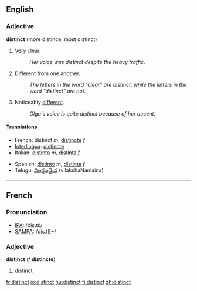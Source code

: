 ==English==
===Adjective===
'''distinct''' (more distince, most distinct)

#Very clear.
#:''Her voice was distinct despite the heavy traffic.''
#Different from one another.
#:''The letters in the word "clear" are distinct, while the letters in the word "distinct" are not.''
#Noticeably [[different]].
#:''Olga's voice is quite distinct because of her accent.''

====Translations====
{{top}}
*French: distinct ''m'', [[distincte]] ''f''
*[[Interlingua]]: [[distincte]]
*Italian: [[distinto]] ''m'', [[distinta]] ''f''
{{mid}}
*Spanish: [[distinto]] ''m'', [[distinta]] ''f''
*Telugu: [[విలక్షణమైన]] (vilakshaNamaina)
{{bottom}}

----

==French==

===Pronunciation===
*[[w:IPA|IPA]]: /dis.tɛ̃/
*[[w:SAMPA|SAMPA]]: /dis.tE~/

===Adjective===
{{fr-infl-adj|sm=distinct|sf=distincte|pm=distincts|pf=distinctes|smp=dis.tɛ̃|sfp=dis.tɛ̃kt|pmp=dis.tɛ̃|pfp=dis.tɛ̃kt}}
'''distinct''' (''f'' '''distincte''')

#distinct

[[fr:distinct]]
[[io:distinct]]
[[hu:distinct]]
[[fi:distinct]]
[[zh:distinct]]